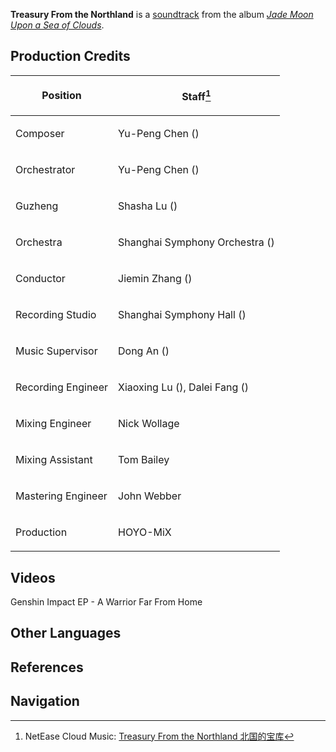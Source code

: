 {{Soundtrack Infobox
|title          =
|image          = Jade Moon Upon a Sea of Clouds.jpg
|album          = Jade Moon Upon a Sea of Clouds
|disc           = 1
|number         = 10
|featured       = GENSHIN CONCERT 2021 "Melodies of an Endless Journey" (CD)
|featured2      =
|featured3      =
|featured_disc  = A
|featured_disc2 =
|featured_disc3 =
|youtube_id     = t1O7LpOTBfM
|youtube_time   = 967
|spotify_id     = 6xSVl7BeACvTpb6DQIWzQu
|played_in      = Interior
|during         = [[Northland Bank]]
|domain         =
|previous       = A Transparent Moon (Liuli Pavilion)
|next           = Cozy Leisure Time (Wangshu Daytime)
}}
'''Treasury From the Northland''' is a [[soundtrack]] from the album ''[[Jade Moon Upon a Sea of Clouds]]''.

==Production Credits==
{| class="wikitable" style="text-align:left; height:0.5em"
! Position
! Staff<ref>NetEase Cloud Music: [https://music.163.com/#/song?id=1492275681 Treasury From the Northland 北国的宝库]</ref>
|-
! Composer
| Yu-Peng Chen ({{Lang|zh=陈致逸|mini=1}})
|-
! Orchestrator
| Yu-Peng Chen ({{Lang|zh=陈致逸|mini=1}})
|-
! Guzheng
| Shasha Lu ({{Lang|zh=陆莎莎|mini=1}})
|-
! Orchestra
| Shanghai Symphony Orchestra ({{Lang|zh=上海交响乐团|mini=1}})
|-
! Conductor
| Jiemin Zhang ({{Lang|zh=张洁敏|mini=1}})
|-
! Recording Studio
| Shanghai Symphony Hall ({{Lang|zh=上海交响乐团音乐厅|mini=1}})
|-
! Music Supervisor
| Dong An ({{Lang|zh=安栋|mini=1}})
|-
! Recording Engineer
| Xiaoxing Lu ({{Lang|zh=陆晓幸|mini=1}}), Dalei Fang ({{Lang|zh=房大磊|mini=1}})
|-
! Mixing Engineer
| Nick Wollage
|-
! Mixing Assistant
| Tom Bailey
|-
! Mastering Engineer
| John Webber
|-
! Production
| HOYO-MiX
|}

==Videos==
<gallery hideaddbutton="true" captionalign="center">
Genshin Impact EP - A Warrior Far From Home
</gallery>
<!--
==Trivia
-->
==Other Languages==
{{Other Languages
|default_hidden = 1
|en      = Treasury From the Northland
|zhs     = 北国的宝库
|zhs_rm  = Běiguó de Bǎokù
|zht     = 北國的寶庫
|zht_rm  = Běiguó de Bǎokù
|ja      = 北国の宝庫
|ja_rm   = Kitakuni no Houko{{Assumed}}
}}

==References==
{{Reflist}}

==Navigation==
{{Soundtrack Navbox|Jade Moon Upon a Sea of Clouds}}